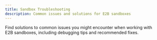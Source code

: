 ```yaml
---
title: Sandbox Troubleshooting
description: Common issues and solutions for E2B sandboxes
---
```


Find solutions to common issues you might encounter when working with E2B sandboxes, including debugging tips and recommended fixes.
